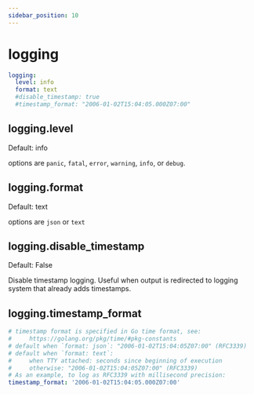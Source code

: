```yaml
---
sidebar_position: 10
---
```



# logging

```yml
logging:
  level: info
  format: text
  #disable_timestamp: true
  #timestamp_format: "2006-01-02T15:04:05.000Z07:00"
```

## logging.level

<Pill className="mb-24">Default: info</Pill>

options are `panic`, `fatal`, `error`, `warning`, `info`, or `debug`.

## logging.format

<Pill className="mb-24">Default: text</Pill>

options are `json` or `text`

## logging.disable_timestamp

<Pill className="mb-24">Default: False</Pill>

Disable timestamp logging. Useful when output is redirected to logging system that already adds timestamps.

## logging.timestamp_format

```yml
# timestamp format is specified in Go time format, see:
#     https://golang.org/pkg/time/#pkg-constants
# default when `format: json`: "2006-01-02T15:04:05Z07:00" (RFC3339)
# default when `format: text`:
#     when TTY attached: seconds since beginning of execution
#     otherwise: "2006-01-02T15:04:05Z07:00" (RFC3339)
# As an example, to log as RFC3339 with millisecond precision:
timestamp_format: '2006-01-02T15:04:05.000Z07:00'
```
